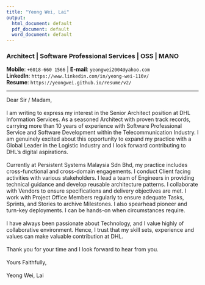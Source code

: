 ```yaml
---
title: "Yeong Wei, Lai"
output:
  html_document: default
  pdf_document: default
  word_document: default
---
```


### Architect | Software Professional Services | OSS | MANO

**Mobile**: `+6018-660 1566` | **E-mail**: `yeongwei2004@yahoo.com` \
**LinkedIn**: `https://www.linkedin.com/in/yeong-wei-116v/` \
**Resume**: `https://yeongwei.github.io/resume/v2/`

---

Dear Sir / Madam,\
\
I am writing to express my interest in the Senior Architect position at DHL Information Services. As a seasoned Architect with proven track records, carrying more than 10 years of experience with Software Professional Service and Software Development within the Telecommunication Industry. I am genuinely excited about this opportunity to expand my practice with a Global Leader in the Logistic Industry and I look forward contributing to DHL's digital aspirations.\
\
Currently at Persistent Systems Malaysia Sdn Bhd, my practice includes cross-functional and cross-domain engagements. I conduct Client facing activities with various stakeholders. I lead a team of Engineers in providing technical guidance and develop reusable architecture patterns. I collaborate with Vendors to ensure specifications and delivery objectives are met. I work with Project Office Members regularly to ensure adequate Tasks, Sprints, and Stories to archive Milestones. I also spearhead pioneer and turn-key deployments. I can be hands-on when circumstances require.\
\
I have always been passionate about Technology, and I value highly of collaborative environment. Hence, I trust that my skill sets, experience and values can make valuable contribution at DHL. \
\
Thank you for your time and I look forward to hear from you.
\
\
Yours Faithfully,\
\
Yeong Wei, Lai